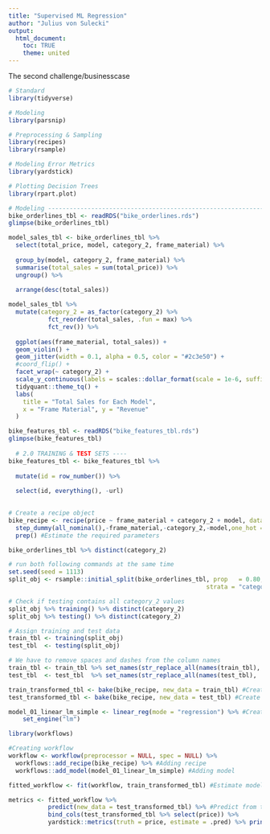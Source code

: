 ```yaml
---
title: "Supervised ML Regression"
author: "Julius von Sulecki"
output:
  html_document:
    toc: TRUE
    theme: united
---
```

The second challenge/businesscase

```r
# Standard
library(tidyverse)

# Modeling
library(parsnip)

# Preprocessing & Sampling
library(recipes)
library(rsample)

# Modeling Error Metrics
library(yardstick)

# Plotting Decision Trees
library(rpart.plot)
```

```r
# Modeling ----------------------------------------------------------------
bike_orderlines_tbl <- readRDS("bike_orderlines.rds")
glimpse(bike_orderlines_tbl)

model_sales_tbl <- bike_orderlines_tbl %>%
  select(total_price, model, category_2, frame_material) %>%
  
  group_by(model, category_2, frame_material) %>%
  summarise(total_sales = sum(total_price)) %>%
  ungroup() %>%
  
  arrange(desc(total_sales))

model_sales_tbl %>%
  mutate(category_2 = as_factor(category_2) %>% 
           fct_reorder(total_sales, .fun = max) %>% 
           fct_rev()) %>%
  
  ggplot(aes(frame_material, total_sales)) +
  geom_violin() +
  geom_jitter(width = 0.1, alpha = 0.5, color = "#2c3e50") +
  #coord_flip() +
  facet_wrap(~ category_2) +
  scale_y_continuous(labels = scales::dollar_format(scale = 1e-6, suffix = "M", accuracy = 0.1)) +
  tidyquant::theme_tq() +
  labs(
    title = "Total Sales for Each Model",
    x = "Frame Material", y = "Revenue"
  )

bike_features_tbl <- readRDS("bike_features_tbl.rds")
glimpse(bike_features_tbl)
  
  # 2.0 TRAINING & TEST SETS ----
bike_features_tbl <- bike_features_tbl %>% 
  
  mutate(id = row_number()) %>% 
  
  select(id, everything(), -url)
  
```

```r
# Create a recipe object
bike_recipe <- recipe(price ~ frame_material + category_2 + model, data = bike_orderlines_tbl) %>% #Predict price from frame_material, category_2 and model
  step_dummy(all_nominal(),-frame_material,-category_2,-model,one_hot = T) %>% #Remove all others
  prep() #Estimate the required parameters
```


```r
bike_orderlines_tbl %>% distinct(category_2)

# run both following commands at the same time
set.seed(seed = 1113)
split_obj <- rsample::initial_split(bike_orderlines_tbl, prop   = 0.80, 
                                                       strata = "category_2")

# Check if testing contains all category_2 values
split_obj %>% training() %>% distinct(category_2)
split_obj %>% testing() %>% distinct(category_2)

# Assign training and test data
train_tbl <- training(split_obj)
test_tbl  <- testing(split_obj)

# We have to remove spaces and dashes from the column names
train_tbl <- train_tbl %>% set_names(str_replace_all(names(train_tbl), " |-", "_"))
test_tbl  <- test_tbl  %>% set_names(str_replace_all(names(test_tbl),  " |-", "_"))

train_transformed_tbl <- bake(bike_recipe, new_data = train_tbl) #Create training data set
test_transformed_tbl <- bake(bike_recipe, new_data = test_tbl) #Create testing data set
```

```r
model_01_linear_lm_simple <- linear_reg(mode = "regression") %>% #Create linear regression model
    set_engine("lm")
```

```r
library(workflows)

#Creating workflow
workflow <- workflow(preprocessor = NULL, spec = NULL) %>% 
  workflows::add_recipe(bike_recipe) %>% #Adding recipe
  workflows::add_model(model_01_linear_lm_simple) #Adding model

fitted_workflow <- fit(workflow, train_transformed_tbl) #Estimate model parameters from training set

metrics <- fitted_workflow %>%
           predict(new_data = test_transformed_tbl) %>% #Predict from test data set
           bind_cols(test_transformed_tbl %>% select(price)) %>%
           yardstick::metrics(truth = price, estimate = .pred) %>% print() #Print yardstick metrics
```

